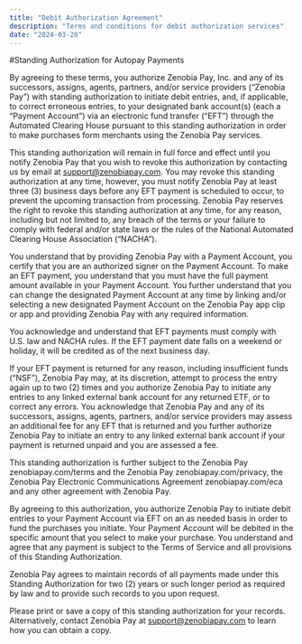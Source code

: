 ```yaml
---
title: "Debit Authorization Agreement"
description: "Terms and conditions for debit authorization services"
date: "2024-03-20"
---
```


#Standing Authorization for Autopay Payments

By agreeing to these terms, you authorize Zenobia Pay, Inc. and any of its successors, assigns, agents, partners, and/or service providers (“Zenobia Pay”) with standing authorization to initiate debit entries, and, if applicable, to correct erroneous entries, to your designated bank account(s) (each a “Payment Account”) via an electronic fund transfer (“EFT”) through the Automated Clearing House pursuant to this standing authorization in order to make purchases form merchants using the Zenobia Pay services.

This standing authorization will remain in full force and effect until you notify Zenobia Pay that you wish to revoke this authorization by contacting us by email at support@zenobiapay.com. You may revoke this standing authorization at any time, however, you must notify Zenobia Pay at least three (3) business days before any EFT payment is scheduled to occur, to prevent the upcoming transaction from processing. Zenobia Pay reserves the right to revoke this standing authorization at any time, for any reason, including but not limited to, any breach of the terms or your failure to comply with federal and/or state laws or the rules of the National Automated Clearing House Association (“NACHA”).

You understand that by providing Zenobia Pay with a Payment Account, you certify that you are an authorized signer on the Payment Account. To make an EFT payment, you understand that you must have the full payment amount available in your Payment Account. You further understand that you can change the designated Payment Account at any time by linking and/or selecting a new designated Payment Account on the Zenobia Pay app clip or app and providing Zenobia Pay with any required information.

You acknowledge and understand that EFT payments must comply with U.S. law and NACHA rules. If the EFT payment date falls on a weekend or holiday, it will be credited as of the next business day.

If your EFT payment is returned for any reason, including insufficient funds (“NSF”), Zenobia Pay may, at its discretion, attempt to process the entry again up to two (2) times and you authorize Zenobia Pay to initiate any entries to any linked external bank account for any returned ETF, or to correct any errors. You acknowledge that Zenobia Pay and any of its successors, assigns, agents, partners, and/or service providers may assess an additional fee for any EFT that is returned and you further authorize Zenobia Pay to initiate an entry to any linked external bank account if your payment is returned unpaid and you are assessed a fee.

This standing authorization is further subject to the Zenobia Pay zenobiapay.com/terms and the Zenobia Pay zenobiapay.com/privacy, the Zenobia Pay Electronic Communications Agreement zenobiapay.com/eca and any other agreement with Zenobia Pay.

By agreeing to this authorization, you authorize Zenobia Pay to initiate debit entries to your Payment Account via EFT on an as needed basis in order to fund the purchases you initiate. Your Payment Account will be debited in the specific amount that you select to make your purchase. You understand and agree that any payment is subject to the Terms of Service and all provisions of this Standing Authorization.

Zenobia Pay agrees to maintain records of all payments made under this Standing Authorization for two (2) years or such longer period as required by law and to provide such records to you upon request.

Please print or save a copy of this standing authorization for your records. Alternatively, contact Zenobia Pay at support@zenobiapay.com to learn how you can obtain a copy.
